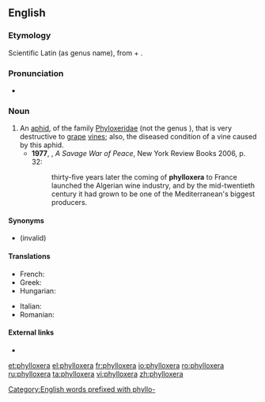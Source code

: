 {{also|Phylloxera}}
==English==

===Etymology===
Scientific Latin (as genus name), from {{term|phyllo-}} + {{etyl|grc|en}} {{term|ξηρός||tr=xeros|lang=grc|dry}}.

===Pronunciation===
*{{a|UK}} {{IPA|/fɪˈlɒksəɹə/}}

===Noun===
{{en-noun|phylloxerae}}

# An [[aphid]], {{taxlink|Daktulosphaira vitifoliae|species}} of the family [[Phyloxeridae]] (not the genus {{taxlink|Phylloxera|genus}}), that is very destructive to [[grape]] [[vine]]s; also, the diseased condition of a vine caused by this aphid. {{defdate|from 19th c.}}
#*'''1977''', {{w|Alistair Horne}}, ''A Savage War of Peace'', New York Review Books 2006, p. 32:
#*:thirty-five years later the coming of '''phylloxera''' to France launched the Algerian wine industry, and by the mid-twentieth century it had grown to be one of the Mediterranean's biggest producers.

====Synonyms====
* {{sense|''Daktulosphaira vitifoliae''}} {{taxlink|Phylloxera vastatrix|species}} (invalid)

====Translations====
{{trans-top|aphid}}
* French: {{t+|fr|phylloxéra|m}}
* Greek: {{t|el|φυλοξήρα|f|tr=fyloxíra}}
* Hungarian: {{t+|hu|filoxéra}}
{{trans-mid}}
* Italian: {{t|it|fillossera|f}}
* Romanian: {{t+|ro|filoxeră|f}}
{{trans-bottom}}

====External links====
* {{pedialite}}

[[Category:English words prefixed with phyllo-]]

[[et:phylloxera]]
[[el:phylloxera]]
[[fr:phylloxera]]
[[io:phylloxera]]
[[ro:phylloxera]]
[[ru:phylloxera]]
[[ta:phylloxera]]
[[vi:phylloxera]]
[[zh:phylloxera]]